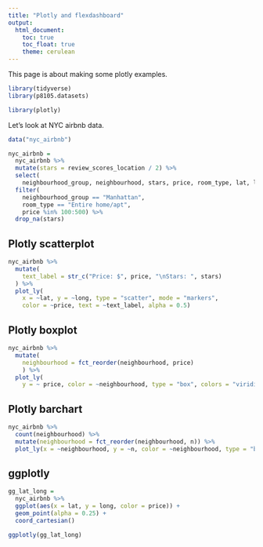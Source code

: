 ```yaml
---
title: "Plotly and flexdashboard"
output: 
  html_document:
    toc: true
    toc_float: true
    theme: cerulean
---
```


This page is about making some plotly examples. 

``` r
library(tidyverse)
library(p8105.datasets)

library(plotly)
```

Let's look at NYC airbnb data. 

```r
data("nyc_airbnb")

nyc_airbnb =
  nyc_airbnb %>%
  mutate(stars = review_scores_location / 2) %>%
  select(
    neighbourhood_group, neighbourhood, stars, price, room_type, lat, long) %>%
  filter(
    neighbourhood_group == "Manhattan",
    room_type == "Entire home/apt",
    price %in% 100:500) %>%
  drop_na(stars)
```

## Plotly scatterplot

```r
nyc_airbnb %>%
  mutate(
    text_label = str_c("Price: $", price, "\nStars: ", stars)
  ) %>% 
  plot_ly(
    x = ~lat, y = ~long, type = "scatter", mode = "markers",
    color = ~price, text = ~text_label, alpha = 0.5)
``` 

## Plotly boxplot

```r
nyc_airbnb %>%
  mutate(
    neighbourhood = fct_reorder(neighbourhood, price)
    ) %>%
  plot_ly(
    y = ~ price, color = ~neighbourhood, type = "box", colors = "viridis")
```

## Plotly barchart

```r
nyc_airbnb %>% 
  count(neighbourhood) %>% 
  mutate(neighbourhood = fct_reorder(neighbourhood, n)) %>% 
  plot_ly(x = ~neighbourhood, y = ~n, color = ~neighbourhood, type = "bar", colors = "viridis")
```

## ggplotly

```r
gg_lat_long = 
  nyc_airbnb %>%
  ggplot(aes(x = lat, y = long, color = price)) +
  geom_point(alpha = 0.25) +
  coord_cartesian()

ggplotly(gg_lat_long)

```


